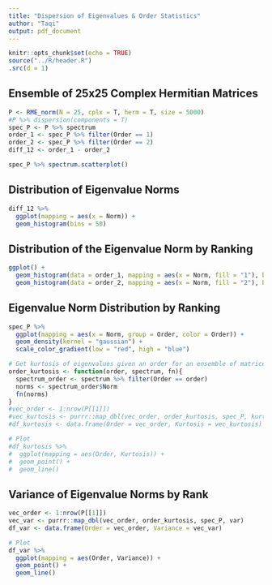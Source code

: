 ```yaml
---
title: "Dispersion of Eigenvalues & Order Statistics"
author: "Taqi"
output: pdf_document
---
```


```r
knitr::opts_chunk$set(echo = TRUE)
source("../R/header.R")
.src(d = 1)
```

## Ensemble of 25x25 Complex Hermitian Matrices

```r
P <- RME_norm(N = 25, cplx = T, herm = T, size = 5000) 
#P %>% dispersion(components = T)
spec_P <- P %>% spectrum
order_1 <- spec_P %>% filter(Order == 1)
order_2 <- spec_P %>% filter(Order == 2)
diff_12 <- order_1 - order_2
```

```r
spec_P %>% spectrum.scatterplot()
```

## Distribution of Eigenvalue Norms

```r
diff_12 %>%
  ggplot(mapping = aes(x = Norm)) +
  geom_histogram(bins = 50)
```

## Distribution of the Eigenvalue Norm by Ranking

```r
ggplot() +
  geom_histogram(data = order_1, mapping = aes(x = Norm, fill = "1"), bins = 50) +
  geom_histogram(data = order_2, mapping = aes(x = Norm, fill = "2"), bins = 50)
```

## Eigenvalue Norm Distribution by Ranking

```r
spec_P %>%
  ggplot(mapping = aes(x = Norm, group = Order, color = Order)) +
  geom_density(kernel = "gaussian") +
  scale_color_gradient(low = "red", high = "blue")
```

```r
# Get kurtosis of eigenvalues given an order for an ensemble of matrices
order_kurtosis <- function(order, spectrum, fn){
  spectrum_order <- spectrum %>% filter(Order == order)
  norms <- spectrum_order$Norm
  fn(norms)
}
#vec_order <- 1:nrow(P[[1]])
#vec_kurtosis <- purrr::map_dbl(vec_order, order_kurtosis, spec_P, kurtosis)
#df_kurtosis <- data.frame(Order = vec_order, Kurtosis = vec_kurtosis)

# Plot 
#df_kurtosis %>%
#  ggplot(mapping = aes(Order, Kurtosis)) +
#  geom_point() +
#  geom_line()
```

## Variance of Eigenvalue Norms by Rank

```r
vec_order <- 1:nrow(P[[1]])
vec_var <- purrr::map_dbl(vec_order, order_kurtosis, spec_P, var)
df_var <- data.frame(Order = vec_order, Variance = vec_var)

# Plot 
df_var %>%
  ggplot(mapping = aes(Order, Variance)) +
  geom_point() +
  geom_line()
```

